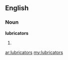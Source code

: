 ==English==

===Noun===
'''lubricators'''

# {{plural of|[[lubricator]]}}

[[ar:lubricators]]
[[my:lubricators]]
